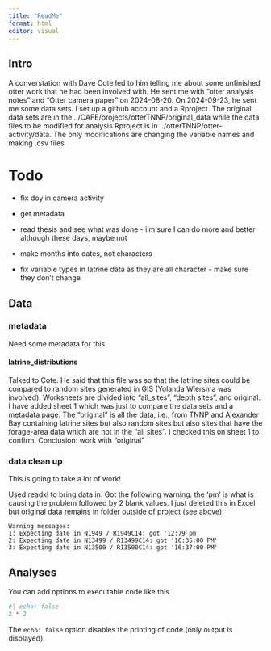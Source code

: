 ```yaml
---
title: "ReadMe"
format: html
editor: visual
---
```


## Intro

A converstation with Dave Cote led to him telling me about some unfinished otter work that he had been involved with. He sent me with "otter analysis notes" and "Otter camera paper" on 2024-08-20. On 2024-09-23, he sent me some data sets. I set up a github account and a Rproject. The original data sets are in the ../CAFE/projects/otterTNNP/original_data while the data files to be modified for analysis Rproject is in ../otterTNNP/otter-activity/data. The only modifications are changing the variable names and making .csv files

# Todo

-   fix doy in camera activity

-   get metadata

-   read thesis and see what was done - i'm sure I can do more and better although these days, maybe not

-   make months into dates, not characters

-   fix variable types in latrine data as they are all character - make sure they don't change

## Data

### metadata

Need some metadata for this

#### latrine_distributions

Talked to Cote. He said that this file was so that the latrine sites could be compared to random sites generated in GIS (Yolanda Wiersma was involved). Worksheets are divided into "all_sites", "depth sites", and original. I have added sheet 1 which was just to compare the data sets and a metadata page. The "original" is all the data, i.e., from TNNP and Alexander Bay containing latrine sites but also random sites but also sites that have the forage-area data which are not in the "all sites". I checked this on sheet 1 to confirm. Conclusion: work with "original"

### data clean up

This is going to take a lot of work!

Used readxl to bring data in. Got the following warning. the 'pm' is what is causing the problem followed by 2 blank values. I just deleted this in Excel but original data remains in folder outside of project (see above).

```         
Warning messages:
1: Expecting date in N1949 / R1949C14: got '12:79 pm'  
2: Expecting date in N13499 / R13499C14: got '16:35:00 PM'  
3: Expecting date in N13500 / R13500C14: got '16:37:00 PM' 
```

## Analyses

You can add options to executable code like this

```r
#| echo: false
2 * 2
```

The `echo: false` option disables the printing of code (only output is displayed).
